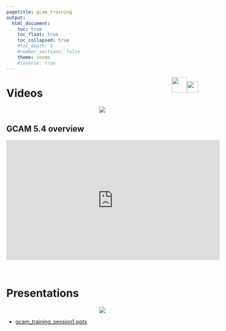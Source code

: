```yaml
---
pagetitle: gcam_training
output: 
  html_document:
    toc: true
    toc_float: true
    toc_collapsed: true
    #toc_depth: 3
    #number_sections: false
    theme: cosmo
    #inverse: true
---
```


<div class="header_logo">
<img src="images/logo_gcims_white.png" style="float:right;height:30px; padding-top:10px;">
<img src="images/logo_pnnl_white.png" style="float:right;height:40px;">
</div>


<!-------------------------->
# Videos
<!-------------------------->
<p align="center"> <img src="images/divider.png"></p>


## GCAM 5.4 overview

<iframe width="560" height="315" src="https://www.youtube.com/embed/13tBgM_JWXc?rel=0" frameborder="0" allowfullscreen></iframe>

<br>

<!-------------------------->
# Presentations
<!-------------------------->
<p align="center"> <img src="images/divider.png"></p>

* [gcam_training_session1.pptx](https://github.com/JGCRI/gcam_training/blob/main/presentations/gcam_training_session1.pptx)


